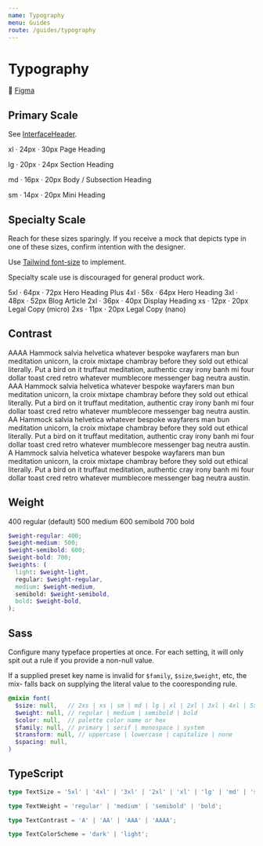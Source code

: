 ```yaml
---
name: Typography
menu: Guides
route: /guides/typography
---
```



# Typography

🔗 [Figma](https://www.figma.com/file/8EbOKQuVfc61d9aft8p7cO/Halo-Design-Library?node-id=364%3A897)

## Primary Scale

See [InterfaceHeader](/core/interface-header).

<Playground>
  <Span contrast="A" monospace>xl &middot; 24px &middot; 30px</Span>
  <Paragraph size="xl">
    Page Heading
  </Paragraph>

  <Span contrast="A" monospace>lg &middot; 20px &middot; 24px</Span>
  <Paragraph size="lg">
    Section Heading
  </Paragraph>

  <Span contrast="A" monospace>md &middot; 16px &middot; 20px</Span>
  <Paragraph size="md">
    Body / Subsection Heading
  </Paragraph>

  <Span contrast="A" monospace>sm &middot; 14px &middot; 20px</Span>
  <Paragraph size="sm">
    Mini Heading
  </Paragraph>
</Playground>


## Specialty Scale

Reach for these sizes sparingly. If you receive a mock that depicts type in one of these sizes, confirm intention with the designer.

Use [Tailwind font-size](https://v2.tailwindcss.com/docs/font-size) to implement.

<Banner variant="warning">Specialty scale use is discouraged for general product work.</Banner>

<Playground>
  <Span contrast="A" monospace>5xl &middot; 64px &middot; 72px</Span>
  <Paragraph size="5xl">
    Hero Heading Plus
  </Paragraph>
  <Span contrast="A" monospace>4xl &middot; 56x &middot; 64px</Span>
  <Paragraph size="4xl">
    Hero Heading
  </Paragraph>
  <Span contrast="A" monospace>3xl &middot; 48px &middot; 52px</Span>
  <Paragraph size="3xl">
    Blog Article
  </Paragraph>
  <Span contrast="A" monospace>2xl &middot; 36px &middot; 40px</Span>
  <Paragraph size="2xl">
    Display Heading
  </Paragraph>
  <Span contrast="A" monospace>xs &middot; 12px &middot; 20px</Span>
  <Paragraph size="xs">
    Legal Copy (micro)
  </Paragraph>
  <Span contrast="A" monospace>2xs &middot; 11px &middot; 20px</Span>
  <Paragraph size="2xs">
    Legal Copy (nano)
  </Paragraph>
</Playground>

## Contrast

<Playground>
  <Box maxWidth="600px">
    <Paragraph contrast="AAAA">
      <Span monospace semibold block>AAAA</Span>
      Hammock salvia helvetica whatever bespoke wayfarers man bun meditation unicorn, la croix mixtape chambray before they sold out ethical literally. Put a bird on it truffaut meditation, authentic cray irony banh mi four dollar toast cred retro whatever mumblecore messenger bag neutra austin.
    </Paragraph>
    <Paragraph contrast="AAA">
      <Span monospace semibold block>AAA</Span>
      Hammock salvia helvetica whatever bespoke wayfarers man bun meditation unicorn, la croix mixtape chambray before they sold out ethical literally. Put a bird on it truffaut meditation, authentic cray irony banh mi four dollar toast cred retro whatever mumblecore messenger bag neutra austin.
    </Paragraph>
    <Paragraph contrast="AA">
      <Span monospace semibold block>AA</Span>
      Hammock salvia helvetica whatever bespoke wayfarers man bun meditation unicorn, la croix mixtape chambray before they sold out ethical literally. Put a bird on it truffaut meditation, authentic cray irony banh mi four dollar toast cred retro whatever mumblecore messenger bag neutra austin.
    </Paragraph>
    <Paragraph contrast="A">
      <Span monospace semibold block>A</Span>
      Hammock salvia helvetica whatever bespoke wayfarers man bun meditation unicorn, la croix mixtape chambray before they sold out ethical literally. Put a bird on it truffaut meditation, authentic cray irony banh mi four dollar toast cred retro whatever mumblecore messenger bag neutra austin.
    </Paragraph>
  </Box>
</Playground>


## Weight

<Playground>
  <Span weight="regular" block>400 regular (default)</Span>
  <Span weight="medium" block>500 medium</Span>
  <Span weight="semibold" block>600 semibold</Span>
  <Span weight="bold" block>700 bold</Span>
</Playground>

```scss
$weight-regular: 400;
$weight-medium: 500;
$weight-semibold: 600;
$weight-bold: 700;
$weights: (
  light: $weight-light,
  regular: $weight-regular,
  medium: $weight-medium,
  semibold: $weight-semibold,
  bold: $weight-bold,
);
```

## Sass

Configure many typeface properties at once. For each setting, it will only spit out a rule if you provide a non-null value.

If a supplied preset key name is invalid for `$family`, `$size`,`$weight`, etc,
the mix- falls back on supplying the literal value to
the cooresponding rule.

```scss
@mixin font(
  $size: null,   // 2xs | xs | sm | md | lg | xl | 2xl | 3xl | 4xl | 5xl
  $weight: null, // regular | medium | semibold | bold
  $color: null,  // palette color name or hex
  $family: null, // primary | serif | monospace | system
  $transform: null, // uppercase | lowercase | capitalize | none
  $spacing: null,
)
```


## TypeScript

```ts
type TextSize = '5xl' | '4xl' | '3xl' | '2xl' | 'xl' | 'lg' | 'md' | 'sm' | 'xs' | '2xs';

type TextWeight = 'regular' | 'medium' | 'semibold' | 'bold';

type TextContrast = 'A' | 'AA' | 'AAA' | 'AAAA';

type TextColorScheme = 'dark' | 'light';
```

